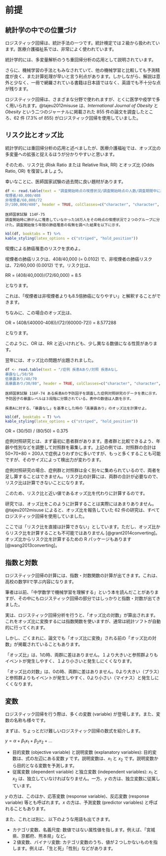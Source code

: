 # 前提  {#intro}


## 統計学の中での位置づけ {#ichizuke}

ロジスティック回帰は、統計手法の一つです。統計検定では２級から扱われています。医療介護福祉系では、非常によく使われています。

統計学的には、多変量解析のうち重回帰分析の応用として説明されています。

さらに、機械学習の手法ともみなされていて、他の機械学習と比較しても予測精度が良く、また計算処理が早いと言う利点があります。しかしながら、解説は意外と少なく、一冊で網羅されている書籍は日本語ではなく、英語でも不十分な点が残ります。

ロジスティック回帰は、さまざまな分野で使われますが、とくに医学や疫学で多く用いられます。@tajeu2012misuse は、*International Journal of Obesity* と *Obesity* という二つのジャーナルに掲載された 855 件の論文を調査したところ、62 件 (7.3% of 855) がロジスティック回帰を使用していました。



## リスク比とオッズ比 {#rr-or}

統計学的には重回帰分析の応用と述べましたが、医療介護福祉では、オッズ比の多変量への拡張と捉えるほうが分かりやすいと思います。

そのため、リスク比 (Risk Ratio または Relative Risk, RR)\index{りすくひ@リスク比} とオッズ比 (Odds Ratio, OR)\index{おっずひ@オッズ比} を復習しましょう。

幸いなことに、医師国家試験の過去問に良い題材があります。

```r
df <- read.table(text = "調査開始時点の喫煙状況/調査開始時点の人数/調査期間中に肺癌に罹患した人数
喫煙者/40,000/408
非喫煙者/60,000/72
計/100,000/480", header = TRUE, colClasses=c("character", "character",  "character"), sep="/")
```

```
医師国家試験 114F-75 
調査開始時に肺がんに罹患していなかった10万人をその時点の喫煙状況で２つのグループに分けた。調査開始後５年間の肺癌罹患の有無を調べた結果を以下に示す。
```
```r
kbl(df, booktabs = T) %>%
kable_styling(latex_options = c("striped", "hold_position"))
```

喫煙による肺癌罹患のリスクを求めよ。

喫煙者の肺癌リスクは、408/40,000 (= 0.0102) で、非喫煙者の肺癌リスクは、72/60,000 (0.0012) です。リスク比は、

RR = (408/40,000)/(72/60,000) = 8.5 

となります。

これは、「喫煙者は非喫煙者よりも8.5倍肺癌になりやすい」と解釈することができます。

ちなみに、この場合のオッズ比は、

OR = (408/(40000-408))/(72/(60000-72)) = 8.577288

となります。

このように、OR は、RR と近いけれども、少し異なる数値になる性質があります。

翌年には、オッズ比の問題が出題されました。

```r
df <- read.table(text = "/症例 疾患Aあり/対照 疾患Aなし
暴露なし/50/50
低暴露あり/40/70
高暴露あり/30/80", header = TRUE, colClasses=c("character", "character",  "character"), sep="/")
```

```
医師国家試験 116F-74 ある疾患Aの予防因子を調査した症例対照研究のデータを表に示す。予防因子の暴露レベルは３段階に分類されている。表中の数値は人数を示す。

疾患Aに対する、「暴露なし」を基準とした時の「高暴露あり」のオッズ比を計算せよ。
```

```r
kbl(df, booktabs = T) %>%
kable_styling(latex_options = c("striped", "hold_position"))
```

OR = (30/50) / (80/50) = 0.375

症例対照研究とは、まず最初に患者群があります。患者群と比較できるよう、年齢や性別などを調整して対照群を募集します。上記の例では、対照群の合計は 50+70+80 = 200人で症例よりわずかに多いですが、もっと多くすることも可能ですが、そのサイズによって検出力が変わります。

症例対照研究の場合、症例群と対照群は全く別々に集められているので、両者を足し算することはできません。リスク比の計算には、両群の合計が必要なので、リスク比は計算できないことになります。

このため、リスク比と近い値であるオッズ比を代わりに計算するのです。

研究では、オッズ比をこのように計算することは実際にはあまりありません。@tajeu2012misuse によると、オッズ比を報告していた 62 件の研究は、すべてロジスティック回帰を使用していました。

ここでは「リスク比を直接は計算できない」としています。ただし、オッズ比からリスク比を計算することも不可能ではありません [@grant2014converting]。オッズ比からリスク比を計算するための R パッケージもあります [@wang2013converting]。


## 指数と対数  {#expo-log}

ロジスティック回帰の計算には、指数・対数関数の計算が出てきます。これは、高校の数学IIで学ぶ内容になります。

筆者は以前、「中学数学で機械学習を理解する」という本を読んだことがありますが、その中にもロジスティック回帰の部分ではしっかりと指数・対数が出てきました。

実は、ロジスティック回帰分析を行うと、「オッズ比の対数」が算出されます。これをオッズ比に変換するには指数関数を使いますが、通常は統計ソフトが自動的に行ってくれます。

しかし、ごくまれに、論文でも「オッズ比に変換」される前の「オッズ比の対数」が掲載されていることもあります。

「オッズ比」は、1の時、両群に差はありません。１より大きいと参照群よりもイベントが発生しやすく、１より小さいと発生しにくくなります。

「オッズ比の対数」は、0の時、両群に差はありません。0より大きい（プラス）と参照群よりもイベントが発生しやすく、0より小さい（マイナス）と発生しにくくなります。


## 変数

ロジスティック回帰を行う際は、多くの変数 (variable) が登場します。また、変数の名称も様々です。

まずは、ちょっとだけ難しいロジスティック回帰の数式を紹介します。

$y = \alpha + \beta_{1} x_{1} + \beta_{2} x_{2} + ...$

* 目的変数 (objective variable) と説明変数 (explanatory variables): 目的変数は、式の左辺にある変数 $y$ です。説明変数は、$x_1$ と $x_2$ です。説明変数から目的となる変数を予測します。
* 従属変数 (dependent variable) と独立変数 (independent variables): $x_1$ と $x_2$ は、独立していなければなりません。一方、$y$ の方は、独立変数に従属しています。

$y$ の方は、このほか、応答変数 (response variable)、反応変数 (response variable) 等とも呼ばれます。$x$ の方は、予測変数 (predictor variables) と呼ばれることもあります。

また、これとは別に、以下のような用語も出てきます。

* カテゴリ変数、名義尺度: 数値ではない属性値を指します。例えば、「宮城県、京都府、熊本県」など。
* ２値変数、バイナリ変数: カテゴリ変数のうち、値が２つしかないものを指します。例えば、「生と死」「性別」などがあります。

